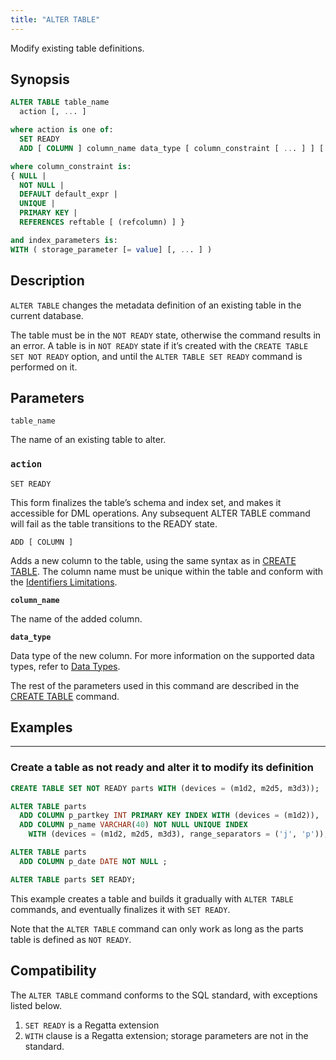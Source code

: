 ```yaml
---
title: "ALTER TABLE"
---
```


Modify existing table definitions.

## Synopsis

```sql
ALTER TABLE table_name
  action [, ... ]

where action is one of:
  SET READY
  ADD [ COLUMN ] column_name data_type [ column_constraint [ ... ] ] [ INDEX [ index_parameters ] ]

where column_constraint is:
{ NULL |
  NOT NULL |
  DEFAULT default_expr |
  UNIQUE |
  PRIMARY KEY |
  REFERENCES reftable [ (refcolumn) ] }

and index_parameters is:
WITH ( storage_parameter [= value] [, ... ] )
```

## Description

`ALTER TABLE` changes the metadata definition of an existing table in the current database.

The table must be in the `NOT READY` state, otherwise the command results in an error. A table is in `NOT READY` state if it’s created with the `CREATE TABLE SET NOT READY` option, and until the `ALTER TABLE SET READY` command is performed on it.

## Parameters

`table_name`

The name of an existing table to alter.

### `action`

`SET READY`

This form finalizes the table’s schema and index set, and makes it accessible for DML operations. Any subsequent ALTER TABLE command will fail as the table transitions to the READY state.

`ADD [ COLUMN ]`

Adds a new column to the table, using the same syntax as in [CREATE TABLE](/sql/ddl-commands/create-table). The column name must be unique within the table and conform with the [Identifiers Limitations](/sql/appendices/indentifiers-limitations).

**`column_name`**

The name of the added column.

**`data_type`**

Data type of the new column. For more information on the supported data types, refer to [Data Types](/sql/data-types).

The rest of the parameters used in this command are described in the [CREATE TABLE](/sql/ddl-commands/create-table) command.

## Examples

---

### Create a table as not ready and alter it to modify its definition

```sql
CREATE TABLE SET NOT READY parts WITH (devices = (m1d2, m2d5, m3d3));

ALTER TABLE parts
  ADD COLUMN p_partkey INT PRIMARY KEY INDEX WITH (devices = (m1d2)),
  ADD COLUMN p_name VARCHAR(40) NOT NULL UNIQUE INDEX
    WITH (devices = (m1d2, m2d5, m3d3), range_separators = ('j', 'p'));

ALTER TABLE parts
  ADD COLUMN p_date DATE NOT NULL ;

ALTER TABLE parts SET READY;
```

This example creates a table and builds it gradually with `ALTER TABLE` commands, and eventually finalizes it with `SET READY`.

Note that the `ALTER TABLE` command can only work as long as the parts table is defined as `NOT READY`.

## Compatibility

The `ALTER TABLE` command conforms to the SQL standard, with exceptions listed below.

1. `SET READY` is a Regatta extension
2. `WITH` clause is a Regatta extension; storage parameters are not in the standard.